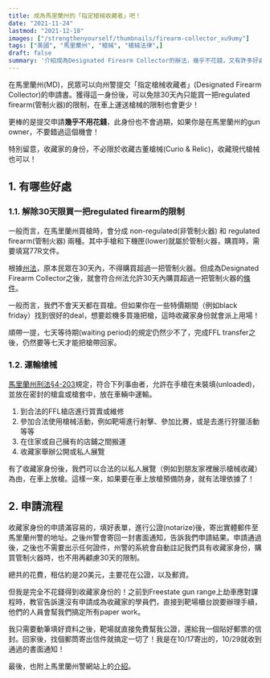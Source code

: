 ```yaml
---
title: 成為馬里蘭州的「指定槍械收藏者」吧！
date: "2021-11-24"
lastmod: "2021-12-18"
images: ["/strengthenyourself/thumbnails/firearm-collector_xu9umy"]
tags: ["美國", "馬里蘭州", "槍械", "槍械法律",]
draft: false
summary: '介紹成為Designated Firearm Collector的辦法，幾乎不花錢，又有許多好處！'
---
```


在馬里蘭州(MD)，民眾可以向州警提交「指定槍械收藏者」(Designated Firearm Collector)的申請書。獲得這一身份後，可以免除30天內只能買一把regulated firearm(管制火器)的限制，在車上運送槍械的限制也會更少！

更棒的是提交申請**幾乎不用花錢**，此身份也不會過期，如果你是在馬里蘭州的gun owner，不要錯過這個機會！

<InArticleImage
  className="border"
  src="/strengthenyourself/thumbnails/firearm-collector_xu9umy"
  alt="文章封面圖片" 
/>

<TOCInline toc={props.toc} exclude="" toHeading={2} />


特別留意，收藏家的身份，不必限於收藏古董槍械(Curio & Relic)，收藏現代槍械也可以！


## 1. 有哪些好處

### 1.1. 解除30天限買一把regulated firearm的限制
一般而言，在馬里蘭州買槍時，會分成 non-regulated(非管制火器) 和 regulated firearm(管制火器) 兩種。其中手槍和下機匣(lower)就屬於管制火器，購買時，需要填寫77R文件。

根據[州法](https://law.justia.com/codes/maryland/2020/public-safety/title-5/subtitle-1/section-5-128/)，原本民眾在30天內，不得購買超過一把管制火器。但成為Designated Firearm Collector之後，就會符合州法允許30天內購買超過一把管制火器的[條件](https://law.justia.com/codes/maryland/2020/public-safety/title-5/subtitle-1/section-5-129/)。

一般而言，我們不會天天都在買槍。但如果你在一些特價期間（例如black friday）找到很好的deal，想要趁機多買幾把槍，這時收藏家身份就會派上用場！

順帶一提，七天等待期(waiting period)的規定仍然少不了，完成FFL transfer之後，仍然要等七天才能把槍帶回家。


### 1.2. 運輸槍械

[馬里蘭州刑法§4-203](https://law.justia.com/codes/maryland/2021/criminal-law/title-4/subtitle-2/section-4-203/)規定，符合下列事由者，允許在手槍在未裝填(unloaded)，並放在密封的槍盒或槍套中，放在車輛中運輸。

1. 到合法的FFL槍店進行買賣或維修
2. 參加合法使用槍械活動，例如靶場進行射擊、參加比賽，或是去進行狩獵活動等等
3. 在住家或自己擁有的店鋪之間搬運
4. 收藏家舉辦公開或私人展覽

有了收藏家身份後，我們可以合法的以私人展覽（例如到朋友家裡展示槍械收藏）為由，在車上放槍。這樣一來，如果要在車上放槍預備防身，就有法理依據了！


## 2. 申請流程

收藏家身份的申請滿容易的，填好表單，進行公證(notarize)後，寄出實體郵件至馬里蘭州警的地址。之後州警會寄回一封書面通知，告訴我們申請結果。申請通過後，之後也不需要出示任何證件，州警的系統會自動註記我們具有收藏家身份，購買管制火器時，也不用再顧慮30天的限制。

總共的花費，租估約是20美元，主要花在公證，以及郵資。

但我是完全不花錢得到收藏家身份的！之前到Freestate gun range上劫車應對課程時，教官告訴還沒有申請成為收藏家的學員們，直接到靶場櫃台說要辦理手續，他們的人員會幫我們搞定所有paper work。

我只需要動筆填好資料之後，靶場就直接免費幫我公證，還給我一個貼好郵票的信封。回家後，找個郵筒寄出信件就搞定一切了！我是在10/17寄出的，10/29就收到通過的書面通知！


最後，也附上馬里蘭州警網站上的[介紹](https://mdsp.maryland.gov/Organization/Pages/CriminalInvestigationBureau/LicensingDivision/Firearms/FirearmsCollectors.aspx)。


